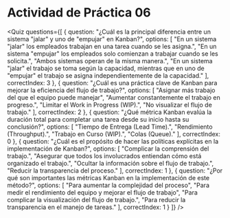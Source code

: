# Actividad de Práctica 06

<Quiz questions={[
  {
    question: "¿Cuál es la principal diferencia entre un sistema \"jalar\" y uno de \"empujar\" en Kanban?",
    options: [
      "En un sistema \"jalar\" los empleados trabajan en una tarea cuando se les asigna.",
      "En un sistema \"empujar\" los empleados solo comienzan a trabajar cuando se les solicita.",
      "Ambos sistemas operan de la misma manera.",
      "En un sistema \"jalar\" el trabajo se toma según la capacidad, mientras que en uno de \"empujar\" el trabajo se asigna independientemente de la capacidad."
    ],
    correctIndex: 3
  },
  {
    question: "¿Cuál es una práctica clave de Kanban para mejorar la eficiencia del flujo de trabajo?",
    options: [
      "Asignar más trabajo del que el equipo puede manejar",
      "Aumentar constantemente el trabajo en progreso.",
      "Limitar el Work in Progress (WIP).",
      "No visualizar el flujo de trabajo."
    ],
    correctIndex: 2
  },
  {
    question: "¿Qué métrica Kanban evalúa la duración total para completar una tarea desde su inicio hasta su conclusión?",
    options: [
      "Tiempo de Entrega (Lead Time).",
      "Rendimiento (Throughput).",
      "Trabajo en Curso (WIP).",
      "Colas (Queue)."
    ],
    correctIndex: 0
  },
  {
    question: "¿Cuál es el propósito de hacer las políticas explícitas en la implementación de Kanban?",
    options: [
      "Complicar la comprensión del trabajo.",
      "Asegurar que todos los involucrados entiendan cómo está organizado el trabajo.",
      "Ocultar la información sobre el flujo de trabajo.",
      "Reducir la transparencia del proceso."
    ],
    correctIndex: 1
  },
  {
    question: "¿Por qué son importantes las métricas Kanban en la implementación de este método?",
    options: [
      "Para aumentar la complejidad del proceso",
      "Para medir el rendimiento del equipo y mejorar el flujo de trabajo",
      "Para complicar la visualización del flujo de trabajo.",
      "Para reducir la transparencia en el manejo de tareas."
    ],
    correctIndex: 1
  }
]} />